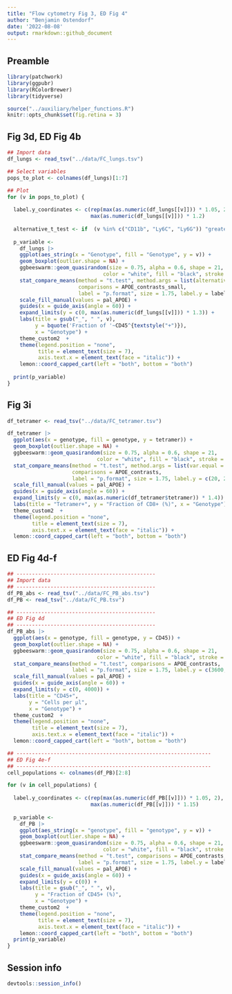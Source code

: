 ```yaml
---
title: "Flow cytometry Fig 3, ED Fig 4"
author: "Benjamin Ostendorf"
date: '2022-08-08'
output: rmarkdown::github_document
---
```


## Preamble
```r
library(patchwork)
library(ggpubr)
library(RColorBrewer)
library(tidyverse)

source("../auxiliary/helper_functions.R")
knitr::opts_chunk$set(fig.retina = 3)
```

## Fig 3d, ED Fig 4b
```r
## Import data
df_lungs <- read_tsv("../data/FC_lungs.tsv")

## Select variables
pops_to_plot <- colnames(df_lungs)[1:7]

## Plot
for (v in pops_to_plot) {
  
  label.y_coordinates <- c(rep(max(as.numeric(df_lungs[[v]])) * 1.05, 2), 
                           max(as.numeric(df_lungs[[v]])) * 1.2)
  
  alternative_t_test <- if  (v %in% c("CD11b", "Ly6C", "Ly6G")) "greater" else "less"
  
  p_variable <-
    df_lungs |>
    ggplot(aes_string(x = "Genotype", fill = "Genotype", y = v)) +
    geom_boxplot(outlier.shape = NA) +
    ggbeeswarm::geom_quasirandom(size = 0.75, alpha = 0.6, shape = 21, 
                               color = "white", fill = "black", stroke = 0.2) +
    stat_compare_means(method = "t.test", method.args = list(alternative = alternative_t_test),
                       comparisons = APOE_contrasts_small,
                       label = "p.format", size = 1.75, label.y = label.y_coordinates) +
    scale_fill_manual(values = pal_APOE) +
    guides(x = guide_axis(angle = 60)) +
    expand_limits(y = c(0, max(as.numeric(df_lungs[[v]])) * 1.3)) +
    labs(title = gsub("_", " ", v), 
         y = bquote('Fraction of '~CD45^{textstyle("+")}), 
         x = "Genotype") +
    theme_custom2  +
    theme(legend.position = "none", 
          title = element_text(size = 7), 
          axis.text.x = element_text(face = "italic")) +
    lemon::coord_capped_cart(left = "both", bottom = "both")
  
  print(p_variable)
}
```

## Fig 3i
```r
df_tetramer <- read_tsv("../data/FC_tetramer.tsv")

df_tetramer |>
  ggplot(aes(x = genotype, fill = genotype, y = tetramer)) +
  geom_boxplot(outlier.shape = NA) +
  ggbeeswarm::geom_quasirandom(size = 0.75, alpha = 0.6, shape = 21, 
                             color = "white", fill = "black", stroke = 0.2) +
  stat_compare_means(method = "t.test", method.args = list(var.equal = FALSE), 
                     comparisons = APOE_contrasts,
                     label = "p.format", size = 1.75, label.y = c(20, 20, 22)) +
  scale_fill_manual(values = pal_APOE) +
  guides(x = guide_axis(angle = 60)) +
  expand_limits(y = c(0, max(as.numeric(df_tetramer$tetramer)) * 1.4)) +
  labs(title = "Tetramer+", y = "Fraction of CD8+ (%)", x = "Genotype") +
  theme_custom2  +
  theme(legend.position = "none", 
        title = element_text(size = 7), 
        axis.text.x = element_text(face = "italic")) +
  lemon::coord_capped_cart(left = "both", bottom = "both")
```

## ED Fig 4d-f
```r
## ---------------------------------------------
## Import data
## ---------------------------------------------
df_PB_abs <- read_tsv("../data/FC_PB_abs.tsv")
df_PB <- read_tsv("../data/FC_PB.tsv")

## ---------------------------------------------
## ED Fig 4d
## ---------------------------------------------
df_PB_abs |>
  ggplot(aes(x = genotype, fill = genotype, y = CD45)) +
  geom_boxplot(outlier.shape = NA) +
  ggbeeswarm::geom_quasirandom(size = 0.75, alpha = 0.6, shape = 21, 
                             color = "white", fill = "black", stroke = 0.2) +
  stat_compare_means(method = "t.test", comparisons = APOE_contrasts,
                     label = "p.format", size = 1.75, label.y = c(3600, 3600, 4000)) +
  scale_fill_manual(values = pal_APOE) +
  guides(x = guide_axis(angle = 60)) +
  expand_limits(y = c(0, 4000)) +
  labs(title = "CD45+", 
       y = "Cells per µl", 
       x = "Genotype") +
  theme_custom2  +
  theme(legend.position = "none", 
        title = element_text(size = 7), 
        axis.text.x = element_text(face = "italic")) +
  lemon::coord_capped_cart(left = "both", bottom = "both")

## ---------------------------------------------------------------
## ED Fig 4e-f
## ---------------------------------------------------------------
cell_populations <- colnames(df_PB)[2:8]

for (v in cell_populations) {
  
  label.y_coordinates <- c(rep(max(as.numeric(df_PB[[v]])) * 1.05, 2), 
                           max(as.numeric(df_PB[[v]])) * 1.15)
  
  p_variable <-
    df_PB |>
    ggplot(aes_string(x = "genotype", fill = "genotype", y = v)) +
    geom_boxplot(outlier.shape = NA) +
    ggbeeswarm::geom_quasirandom(size = 0.75, alpha = 0.6, shape = 21, 
                               color = "white", fill = "black", stroke = 0.2) +
    stat_compare_means(method = "t.test", comparisons = APOE_contrasts,
                       label = "p.format", size = 1.75, label.y = label.y_coordinates) +
    scale_fill_manual(values = pal_APOE) +
    guides(x = guide_axis(angle = 60)) +
    expand_limits(y = c(0)) +
    labs(title = gsub("_", " ", v), 
         y = "Fraction of CD45+ (%)", 
         x = "Genotype") +
    theme_custom2  +
    theme(legend.position = "none", 
          title = element_text(size = 7), 
          axis.text.x = element_text(face = "italic")) +
    lemon::coord_capped_cart(left = "both", bottom = "both")
  print(p_variable)
}
```

## Session info
```r
devtools::session_info()
```

